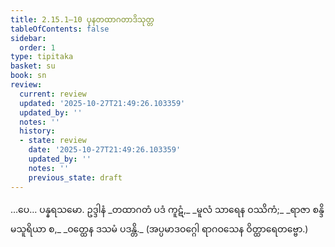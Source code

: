 ```yaml
---
title: 2.15.1–10 ပုနတထာဂတာဒိသုတ္တ
tableOfContents: false
sidebar:
  order: 1
type: tipitaka
basket: su
book: sn
review:
  current: review
  updated: '2025-10-27T21:49:26.103359'
  updated_by: ''
  notes: ''
  history:
  - state: review
    date: '2025-10-27T21:49:26.103359'
    updated_by: ''
    notes: ''
    previous_state: draft
---
```



<ReviewStatus review={frontmatter.review} showDetails={true} />

<HypothesisAnnotation frontmatter={frontmatter} />

<DynamicBreadcrumb />

<Division number="324–333" book="sn" e="ch" v="18" p="326">

<Paragraph number="730" book="sn">
…ပေ…

</Paragraph>
</Division>

<Paragraph number="731" type="center" book="sn">
ပန္နရသမော.



</Paragraph>

<Paragraph number="732" type="center" book="sn">
ဥဒ္ဒါနံ


</Paragraph>

<Paragraph number="733" type="verses" book="sn">
_တထာဂတံ ပဒံ ကူဋံ,_  
_မူလံ သာရေန ဝဿိကံ;_  
_ရာဇာ စန္ဒိမသူရိယာ စ,_  
_ဝတ္ထေန ဒသမံ ပဒန္တိ._  

</Paragraph>

<Paragraph number="734" type="center" book="sn">
(အပ္ပမာဒဝဂ္ဂေါ ရာဂဝသေန ဝိတ္ထာရေတဗ္ဗော.)
</Paragraph>